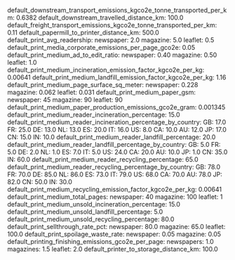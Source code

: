 default_downstream_transport_emissions_kgco2e_tonne_transported_per_km: 0.6382
default_downstream_travelled_distance_km: 100.0
default_freight_transport_emissions_kgco2e_tonne_transported_per_km: 0.11
default_papermill_to_printer_distance_km: 500.0
default_print_avg_readership:
  newspaper: 2.0
  magazine: 5.0
  leaflet: 0.5
default_print_media_corporate_emissions_per_page_gco2e: 0.05
default_print_medium_ad_to_edit_ratio:
  newspaper: 0.40
  magazine: 0.50
  leaflet: 1.0
default_print_medium_incineration_emission_factor_kgco2e_per_kg: 0.00641
default_print_medium_landfill_emission_factor_kgco2e_per_kg: 1.16
default_print_medium_page_surface_sq_meter:
  newspaper: 0.228
  magazine: 0.062
  leaflet: 0.031
default_print_medium_paper_gsm:
  newspaper: 45
  magazine: 90
  leaflet: 90
default_print_medium_paper_production_emissions_gco2e_gram: 0.001345
default_print_medium_reader_incineration_percentage: 15.0
default_print_medium_reader_incineration_percentage_by_country:
  GB: 17.0
  FR: 25.0
  DE: 13.0
  NL: 13.0
  ES: 20.0
  IT: 16.0
  US: 8.0
  CA: 10.0
  AU: 12.0
  JP: 17.0
  CN: 15.0
  IN: 10.0
default_print_medium_reader_landfill_percentage: 20.0
default_print_medium_reader_landfill_percentage_by_country:
  GB: 5.0
  FR: 5.0
  DE: 2.0
  NL: 1.0
  ES: 7.0
  IT: 5.0
  US: 24.0
  CA: 20.0
  AU: 10.0
  JP: 1.0
  CN: 35.0
  IN: 60.0
default_print_medium_reader_recycling_percentage: 65.0
default_print_medium_reader_recycling_percentage_by_country:
  GB: 78.0
  FR: 70.0
  DE: 85.0
  NL: 86.0
  ES: 73.0
  IT: 79.0
  US: 68.0
  CA: 70.0
  AU: 78.0
  JP: 82.0
  CN: 50.0
  IN: 30.0
default_print_medium_recycling_emission_factor_kgco2e_per_kg: 0.00641
default_print_medium_total_pages:
  newspaper: 40
  magazine: 100
  leaflet: 1
default_print_medium_unsold_incineration_percentage: 15.0
default_print_medium_unsold_landfill_percentage: 5.0
default_print_medium_unsold_recycling_percentage: 80.0
default_print_sellthrough_rate_pct:
  newspaper: 80.0
  magazine: 65.0
  leaflet: 100.0
default_print_spoilage_waste_rate:
  newspaper: 0.05
  magazine: 0.05
default_printing_finishing_emissions_gco2e_per_page:
  newspapers: 1.0
  magazines: 1.5
  leaflet: 2.0
default_printer_to_storage_distance_km: 100.0
